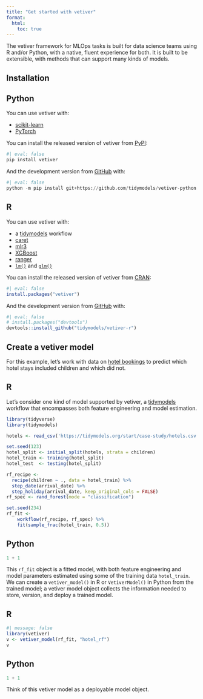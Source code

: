```yaml
---
title: "Get started with vetiver"
format:
  html:
    toc: true
---
```


The vetiver framework for MLOps tasks is built for data science teams using R and/or Python, with a native, fluent experience for both. It is built to be extensible, with methods that can support many kinds of models.

## Installation

::: panel-tabset

## Python

You can use vetiver with:

- [scikit-learn](https://scikit-learn.org/)
- [PyTorch](https://pytorch.org/)

You can install the released version of vetiver from [PyPI](https://pypi.org/project/vetiver/):

```python
#| eval: false
pip install vetiver
```

And the development version from [GitHub](https://github.com/tidymodels/vetiver-python) with:

```python
#| eval: false
python -m pip install git+https://github.com/tidymodels/vetiver-python
```

## R

You can use vetiver with:

- a [tidymodels](https://www.tidymodels.org/) workflow
- [caret](https://topepo.github.io/caret/)
- [mlr3](https://mlr3.mlr-org.com/)
- [XGBoost](https://xgboost.readthedocs.io/en/latest/R-package/)
- [ranger](https://cran.r-project.org/package=ranger)
- [`lm()`](https://stat.ethz.ch/R-manual/R-patched/library/stats/html/lm.html) and [`glm()`](https://stat.ethz.ch/R-manual/R-patched/library/stats/html/glm.html)

You can install the released version of vetiver from [CRAN](https://cran.r-project.org/package=vetiver):

```r
#| eval: false
install.packages("vetiver")
```

And the development version from [GitHub](https://github.com/tidymodels/vetiver-r) with:

```r
#| eval: false
# install.packages("devtools")
devtools::install_github("tidymodels/vetiver-r")
```

:::

## Create a vetiver model

For this example, let's work with data on [hotel bookings](https://www.tidymodels.org/start/case-study/) to predict which hotel stays included children and which did not.

::: panel-tabset

## R

Let’s consider one kind of model supported by vetiver, a [tidymodels](https://www.tidymodels.org/) workflow that encompasses both feature engineering and model estimation.

```r
library(tidyverse)
library(tidymodels)

hotels <- read_csv('https://tidymodels.org/start/case-study/hotels.csv')

set.seed(123)
hotel_split <- initial_split(hotels, strata = children)
hotel_train <- training(hotel_split)
hotel_test  <- testing(hotel_split)

rf_recipe <- 
  recipe(children ~ ., data = hotel_train) %>% 
  step_date(arrival_date) %>% 
  step_holiday(arrival_date, keep_original_cols = FALSE)
rf_spec <- rand_forest(mode = "classification")

set.seed(234)
rf_fit <-
    workflow(rf_recipe, rf_spec) %>%
    fit(sample_frac(hotel_train, 0.5))
```


## Python

```python
1 + 1
```

:::

This `rf_fit` object is a fitted model, with both feature engineering and model parameters estimated using some of the training data `hotel_train`. We can create a `vetiver_model()` in R or `VetiverModel()` in Python from the trained model; a vetiver model object collects the information needed to store, version, and deploy a trained model.

::: panel-tabset

## R 

```r
#| message: false
library(vetiver)
v <- vetiver_model(rf_fit, "hotel_rf")
v
```


## Python

```python
1 + 1
```

:::

Think of this vetiver model as a deployable model object.


